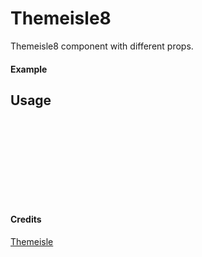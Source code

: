 
<Meta of={Themeisle8} title="Themeisle/Themeisle8" />

# Themeisle8

Themeisle8 component with different props.

#### Example

<Canvas of={Themeisle8.Primary} />

## Usage

```ts
import { Themeisle8 } from "yadl-ui";

const Example = () => {
  return (
      <Themeisle8 />
  );
};

export default Example;
```

#### Credits
[Themeisle](https://themeisle.com/illustrations)

